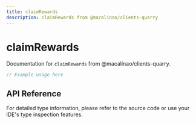```yaml
---
title: claimRewards
description: claimRewards from @macalinao/clients-quarry
---
```


# claimRewards

Documentation for `claimRewards` from @macalinao/clients-quarry.

```typescript
// Example usage here
```

## API Reference

For detailed type information, please refer to the source code or use your IDE's type inspection features.
